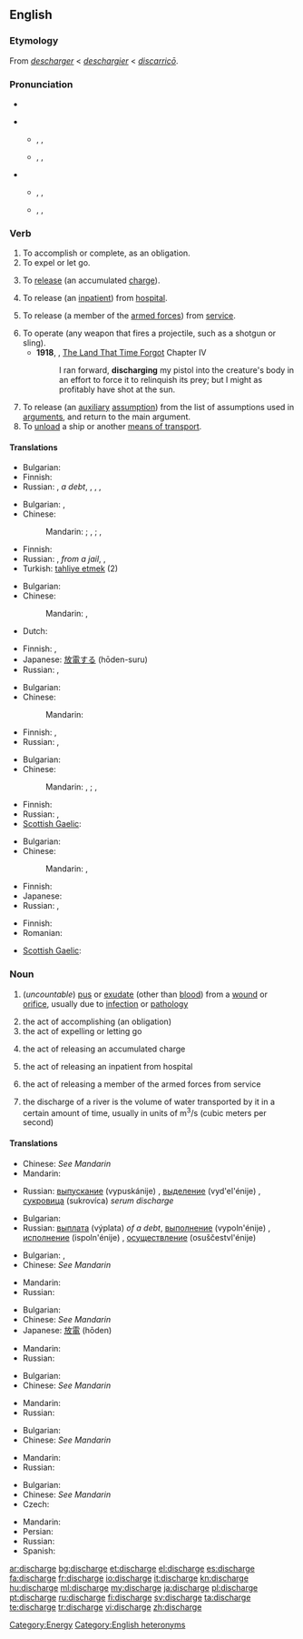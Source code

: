 ==English==

===Etymology===
From {{etyl|xno}} ''[[descharger]]'' < {{etyl|fro}} ''[[deschargier]]'' < {{etyl|LL.}} ''[[discarrico|discarricō]]''.

===Pronunciation===
* {{audio|En-us-discharge.ogg|Audio (US)}}
{{rel-top|pronunciations}}
* {{a|RP}}
** {{qualifier|verb}} {{enPR|dĭschäj'}}, {{IPA|/dɪsˈtʃɑːdʒ/}}, {{SAMPA|/dIs"tSA:dZ/}}
** {{qualifier|noun}} {{enPR|dĭs'chäj}}, {{IPA|/ˈdɪstʃɑːdʒ/}}, {{SAMPA|/"dIstSA:dZ/}}
* {{a|US}}
** {{qualifier|verb}} {{enPR|dĭschärj'}}, {{IPA|/dɪsˈtʃɑrdʒ/}}, {{SAMPA|/dIs"tSArdZ/}}
** {{qualifier|noun}} {{enPR|dĭs'chärj}}, {{IPA|/ˈdɪstʃɑrdʒ/}}, {{SAMPA|/"dIstSArdZ/}}
{{rel-bottom}}

===Verb===
{{en-verb|discharg|ing}}

# To accomplish or complete, as an obligation.
# To expel or let go.
# {{electricity}} To [[release]] (an accumulated [[charge]]).
# {{medicine}} To release (an [[inpatient]]) from [[hospital]].
# {{military}} To release (a member of the [[armed forces]]) from [[service]].
# To operate (any weapon that fires a projectile, such as a shotgun or sling).
#* '''1918''', {{w|Edgar Rice Burroughs}}, [[w:The Land That Time Forgot (novel)|The Land That Time Forgot]] Chapter IV
#*: I ran forward, '''discharging''' my pistol into the creature's body in an effort to force it to relinquish its prey; but I might as profitably have shot at the sun.
# To release (an [[auxiliary]] [[assumption]]) from the list of assumptions used in [[argument]]s, and return to the main argument.
# To [[unload]] a ship or another [[means of transport]].

====Translations====
{{trans-top|to accomplish or complete, as an obligation}}
* Bulgarian: {{t|bg|изпълнявам}}
* Finnish: {{t+|fi|täyttää}}
* Russian: {{t|ru|выплачивать|vypláčivat’}} {{impf}}, {{t|ru|выплатить|tr=výplatit’}} {{pf.}} ''a debt'', {{t+|ru|выполнять|tr=vypolnját’}} {{impf}}, {{t+|ru|выполнить|tr=výpolnit’}} {{pf.}}, {{t+|ru|осуществлять|tr=osuščestvlját’}} {{impf}}, {{t|ru|осуществить|tr=osuščestvít’}} {{pf.}}
{{trans-mid}}
{{trans-bottom}}

{{trans-top|to expel or let go}}
* Bulgarian: {{t|bg|освобождавам}},  {{t|bg|изпускам}}
* Chinese:
*: Mandarin: {{t|cmn|排放|tr=páifàng|sc=Hani}}; {{t-|cmn|釋放|sc=Hani}}, {{t-|cmn|释放|tr=shìfàng|sc=Hani}}; {{t|cmn|免職|sc=Hani}}, {{t|cmn|免职|tr=miǎnzhí|sc=Hani}}
{{trans-mid}}
* Finnish: {{t+|fi|päästää}}
* Russian: {{t|ru|освобождать|tr=osvoboždát’}} {{impf}}, {{t+|ru|освободить|tr=osvobodít’}} {{pf.}} ''from a jail'', {{t|ru|увольнять|tr=uvol’nját’}} {{impf}}, {{t+|ru|уволить|tr=uvólit’}} {{pf.}}
* Turkish: [[tahliye etmek]] (2)
{{trans-bottom}}

{{trans-top|(electricity) the act of releasing an accumulated charge}}
* Bulgarian: {{t|bg|разреждам}}
* Chinese:
*: Mandarin: {{t|cmn|放電|sc=Hani}}, {{t|cmn|放电|tr=fàngdiàn|sc=Hani}}
* Dutch: {{t-|nl|ontladen}}
{{trans-mid}}
* Finnish: {{t-|fi|purkautua}},  {{t+|fi|purkaa}}
* Japanese: [[放電]]する (hōden-suru)
* Russian: {{t|ru|разряжать|tr=razrjažát’}} {{impf}}, {{t|ru|разрядить|tr=razrjadít’}} {{pf.}}
{{trans-bottom}}

{{trans-top|{{medicine}} to release (an inpatient) from hospital}}
* Bulgarian: {{t|bg|изписвам}}
* Chinese:
*: Mandarin: {{t|cmn|使出院|tr=shǐchū yuàn|sc=Hani}}
{{trans-mid}}
* Finnish: {{t+|fi|päästää}},  {{t+|fi|lähettää}}
* Russian: {{t|ru|выписывать|tr=vypísyvat’}} {{impf}}, {{t|ru|выписать|tr=výpisat’}} {{pf.}}
{{trans-bottom}}

{{trans-top|(military) to release (a member of the armed forces) from service}}
* Bulgarian: {{t+|bg|уволнявам}}
* Chinese:
*: Mandarin: {{t-|cmn|釋放|sc=Hani}}, {{t-|cmn|释放|tr=shìfàng|sc=Hani}}; {{t|cmn|使退役|tr=shǐ tuì yì|sc=Hani}}, {{t|cmn|使退伍|tr=shǐ tuì wǔ|sc=Hani}}
{{trans-mid}}
* Finnish: {{t+|fi|vapauttaa}}
* Russian: {{t|ru|демобилизовывать|tr=demobilizóvyvat’}} {{impf}}, {{t|ru|демобилизовать|tr=demobilizovát’}} {{pf.}}
* [[Scottish Gaelic]]: {{t-|gd|cuir à dreuchd|xs=Scottish Gaelic}}
{{trans-bottom}}

{{trans-top|to operate (any weapon that fires a projectile, such as a shotgun or sling)}}
* Bulgarian: {{t|bg|изстрелвам}}
* Chinese:
*: Mandarin: {{t|cmn|發射|sc=Hani}}, {{t|cmn|发射|tr=fāshè|sc=Hani}}
{{trans-mid}}
* Finnish: {{t-|fi|laukaista}}
* Japanese: {{t-|ja|発射|alt=発射する|tr=はっしゃする, hassha-surú}}
* Russian: {{t|ru|запускать|tr=zapuskát'}} {{impf}},  {{t|ru|запустить|tr=zapustít'}} {{pf.}}
{{trans-bottom}}

{{trans-top|to stop using (an auxiliary assumption)}}
{{trans-mid}}
{{trans-bottom}}

{{trans-top|unload}}
* Finnish: {{t+|fi|purkaa}}
* Romanian: {{t+|ro|descărca}}
{{trans-mid}}
* [[Scottish Gaelic]]: {{t-|gd|di-luchdaich|xs=Scottish Gaelic}}
{{trans-bottom}}

===Noun===
{{en-noun|s|-}}
{{wikipedia}}

# {{symptom}} (''uncountable'') [[pus]] or [[exudate]] (other than [[blood]]) from a [[wound]] or [[orifice]], usually due to [[infection]] or [[pathology]]
# the act of accomplishing (an obligation)
# the act of expelling or letting go
# {{electricity}} the act of releasing an accumulated charge
# {{medicine}} the act of releasing an inpatient from hospital
# {{military}} the act of releasing a member of the armed forces from service
# {{hydrology}} the discharge of a river is the volume of water transported by it in a certain amount of time, usually in units of m<sup>3</sup>/s (cubic meters per second)

====Translations====
{{trans-top|pus or exudate from a wound or orifice}}
* Chinese: ''See Mandarin''
* Mandarin: {{t|cmn|流出|sc=Hani}}
{{trans-mid}}
* Russian: [[выпускание]] (vypuskánije) {{n}}, [[выделение]] (vyd'el'énije) {{n}}, [[сукровица]] (sukrovíca) {{f}} ''serum discharge''
{{trans-bottom}}

{{trans-top|act of accomplishing (an obligation)}}
* Bulgarian: {{t|bg|изпълнение|n}}
* Russian: [[выплата]] (výplata) {{f}} ''of a debt'', [[выполнение]] (vypoln'énije) {{n}}, [[исполнение]] (ispoln'énije) {{n}}, [[осуществление]] (osuščestvl'énije) {{n}}
{{trans-mid}}
{{trans-bottom}}

{{trans-top|act of expelling or letting go}}
* Bulgarian: {{t|bg|освобождаване|n}},  {{t|bg|изпускане|n}}
* Chinese: ''See Mandarin''
{{trans-mid}}
* Mandarin: {{t|cmn|免職|sc=Hani}}
* Russian: {{t+|ru|увольнение|n|tr=uvol'n'énije}}
{{trans-bottom}}

{{trans-top|act of releasing an accumulated charge}}
* Bulgarian: {{t+|bg|разряд|m}}
* Chinese: ''See Mandarin''
* Japanese: [[放電]] (hōden)
{{trans-mid}}
* Mandarin: {{t|cmn|放電|sc=Hani}}
* Russian: {{t+|ru|разряд|m|tr=razr'ád}}
{{trans-bottom}}

{{trans-top|act of releasing an inpatient from hospital}}
* Bulgarian: {{t|bg|изписване|n}}
* Chinese: ''See Mandarin''
{{trans-mid}}
* Mandarin: {{t-|cmn|出院|sc=Hani}}
* Russian: {{t+|ru|выписка|f|tr=výpiska}}
{{trans-bottom}}

{{trans-top|act of releasing a member of the armed forces from service}}
* Bulgarian: {{t|bg|уволнение|n}}
* Chinese: ''See Mandarin''
{{trans-mid}}
* Mandarin: {{t-|cmn|釋放|sc=Hani}}{{t|cmn|退役|sc=Hani}}{{t|cmn|退伍|sc=Hani}}
* Russian: {{t+|ru|демобилизация|f|tr=d'emobilizácija}}
{{trans-bottom}}

{{trans-top|volume of water transported by a river in a certain amount of time}}
* Bulgarian: {{t|bg|дебит|m}}
* Chinese: ''See Mandarin''
* Czech: {{t|cs|průtok}}
{{trans-mid}}
* Mandarin: {{t|cmn|流出量|sc=Hani}}
* Persian: {{t|fa|دبى|sc=fa-Arab}}
* Russian: {{t+|ru|расход|m|tr=rasχód}}
* Spanish: {{t+|es|caudal}}
{{trans-bottom}}

[[Category:Energy]]
[[Category:English heteronyms]]

[[ar:discharge]]
[[bg:discharge]]
[[et:discharge]]
[[el:discharge]]
[[es:discharge]]
[[fa:discharge]]
[[fr:discharge]]
[[io:discharge]]
[[it:discharge]]
[[kn:discharge]]
[[hu:discharge]]
[[ml:discharge]]
[[my:discharge]]
[[ja:discharge]]
[[pl:discharge]]
[[pt:discharge]]
[[ru:discharge]]
[[fi:discharge]]
[[sv:discharge]]
[[ta:discharge]]
[[te:discharge]]
[[tr:discharge]]
[[vi:discharge]]
[[zh:discharge]]